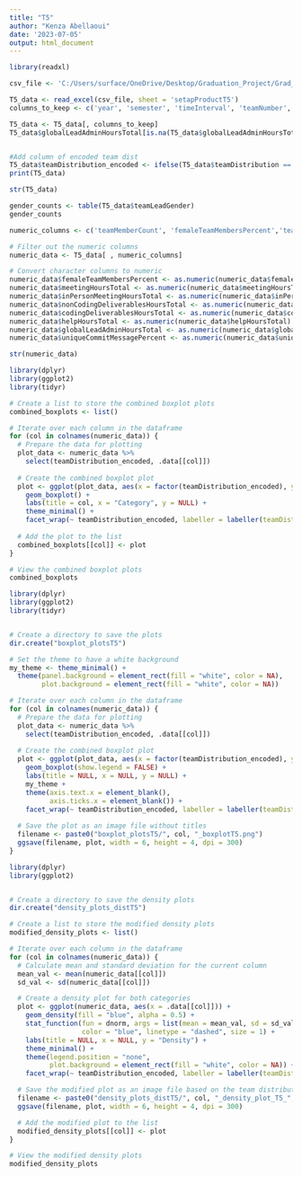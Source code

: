 ---
title: "T5"
author: "Kenza Abellaoui"
date: '2023-07-05'
output: html_document
---

```{r}

library(readxl)

csv_file <- 'C:/Users/surface/OneDrive/Desktop/Graduation_Project/Grad_Proj_Data.xlsx'

T5_data <- read_excel(csv_file, sheet = 'setapProductT5')
columns_to_keep <- c('year', 'semester', 'timeInterval', 'teamNumber', 'semesterId', 'teamMemberCount', 'femaleTeamMembersPercent', 'teamLeadGender', 'teamDistribution', 'teamMemberResponseCount', 'meetingHoursTotal', 'inPersonMeetingHoursTotal', 'nonCodingDeliverablesHoursTotal', 'codingDeliverablesHoursTotal', 'helpHoursTotal', 'globalLeadAdminHoursTotal', 'leadAdminHoursResponseCount', 'globalLeadAdminHoursResponseCount', 'commitCount', 'uniqueCommitMessageCount', 'uniqueCommitMessagePercent', 'commitMessageLengthTotal', 'issueCount', 'onTimeIssueCount', 'lateIssueCount', 'productLetterGrade')

T5_data <- T5_data[, columns_to_keep]
T5_data$globalLeadAdminHoursTotal[is.na(T5_data$globalLeadAdminHoursTotal)] <- 0


#Add column of encoded team dist
T5_data$teamDistribution_encoded <- ifelse(T5_data$teamDistribution == "Local", 0, 1)
print(T5_data)

str(T5_data)

```

```{r}
gender_counts <- table(T5_data$teamLeadGender)
gender_counts
```
```{r}
numeric_columns <- c('teamMemberCount', 'femaleTeamMembersPercent','teamMemberResponseCount', 'meetingHoursTotal', 'inPersonMeetingHoursTotal', 'nonCodingDeliverablesHoursTotal', 'codingDeliverablesHoursTotal', 'helpHoursTotal', 'globalLeadAdminHoursTotal', 'leadAdminHoursResponseCount', 'globalLeadAdminHoursResponseCount', 'commitCount', 'uniqueCommitMessageCount', 'uniqueCommitMessagePercent', 'commitMessageLengthTotal', 'issueCount', 'onTimeIssueCount','teamDistribution_encoded')

# Filter out the numeric columns
numeric_data <- T5_data[ , numeric_columns]
```

```{r}
# Convert character columns to numeric
numeric_data$femaleTeamMembersPercent <- as.numeric(numeric_data$femaleTeamMembersPercent)
numeric_data$meetingHoursTotal <- as.numeric(numeric_data$meetingHoursTotal)
numeric_data$inPersonMeetingHoursTotal <- as.numeric(numeric_data$inPersonMeetingHoursTotal)
numeric_data$nonCodingDeliverablesHoursTotal <- as.numeric(numeric_data$nonCodingDeliverablesHoursTotal)
numeric_data$codingDeliverablesHoursTotal <- as.numeric(numeric_data$codingDeliverablesHoursTotal)
numeric_data$helpHoursTotal <- as.numeric(numeric_data$helpHoursTotal)
numeric_data$globalLeadAdminHoursTotal <- as.numeric(numeric_data$globalLeadAdminHoursTotal)
numeric_data$uniqueCommitMessagePercent <- as.numeric(numeric_data$uniqueCommitMessagePercent)
```


```{r}
str(numeric_data)
```

```{r}
library(dplyr)
library(ggplot2)
library(tidyr)

# Create a list to store the combined boxplot plots
combined_boxplots <- list()

# Iterate over each column in the dataframe
for (col in colnames(numeric_data)) {
  # Prepare the data for plotting
  plot_data <- numeric_data %>%
    select(teamDistribution_encoded, .data[[col]])
  
  # Create the combined boxplot plot
  plot <- ggplot(plot_data, aes(x = factor(teamDistribution_encoded), y = .data[[col]], fill = factor(teamDistribution_encoded))) +
    geom_boxplot() +
    labs(title = col, x = "Category", y = NULL) +
    theme_minimal() +
    facet_wrap(~ teamDistribution_encoded, labeller = labeller(teamDistribution_encoded = c("0" = "Local", "1" = "Global")))
  
  # Add the plot to the list
  combined_boxplots[[col]] <- plot
}

# View the combined boxplot plots
combined_boxplots

```
```{r}
library(dplyr)
library(ggplot2)
library(tidyr)


# Create a directory to save the plots
dir.create("boxplot_plotsT5")

# Set the theme to have a white background
my_theme <- theme_minimal() +
  theme(panel.background = element_rect(fill = "white", color = NA),
        plot.background = element_rect(fill = "white", color = NA))

# Iterate over each column in the dataframe
for (col in colnames(numeric_data)) {
  # Prepare the data for plotting
  plot_data <- numeric_data %>%
    select(teamDistribution_encoded, .data[[col]])
  
  # Create the combined boxplot plot
  plot <- ggplot(plot_data, aes(x = factor(teamDistribution_encoded), y = .data[[col]], fill = factor(teamDistribution_encoded))) +
    geom_boxplot(show.legend = FALSE) +
    labs(title = NULL, x = NULL, y = NULL) +
    my_theme +
    theme(axis.text.x = element_blank(),
          axis.ticks.x = element_blank()) +
    facet_wrap(~ teamDistribution_encoded, labeller = labeller(teamDistribution_encoded = c("0" = "Local", "1" = "Global")))
  
  # Save the plot as an image file without titles
  filename <- paste0("boxplot_plotsT5/", col, "_boxplotT5.png")
  ggsave(filename, plot, width = 6, height = 4, dpi = 300)
}

```

```{r}
library(dplyr)
library(ggplot2)


# Create a directory to save the density plots
dir.create("density_plots_distT5")

# Create a list to store the modified density plots
modified_density_plots <- list()

# Iterate over each column in the dataframe
for (col in colnames(numeric_data)) {
  # Calculate mean and standard deviation for the current column
  mean_val <- mean(numeric_data[[col]])
  sd_val <- sd(numeric_data[[col]])

  # Create a density plot for both categories
  plot <- ggplot(numeric_data, aes(x = .data[[col]])) +
    geom_density(fill = "blue", alpha = 0.5) +
    stat_function(fun = dnorm, args = list(mean = mean_val, sd = sd_val),
                  color = "blue", linetype = "dashed", size = 1) +
    labs(title = NULL, x = NULL, y = "Density") +
    theme_minimal() +
    theme(legend.position = "none",
          plot.background = element_rect(fill = "white", color = NA)) +
    facet_wrap(~ teamDistribution_encoded, labeller = labeller(teamDistribution_encoded = c("0" = "Local", "1" = "Global")))

  # Save the modified plot as an image file based on the team distribution category
  filename <- paste0("density_plots_distT5/", col, "_density_plot_T5_", unique(numeric_data$teamDistribution_encoded), ".png")
  ggsave(filename, plot, width = 6, height = 4, dpi = 300)

  # Add the modified plot to the list
  modified_density_plots[[col]] <- plot
}

# View the modified density plots
modified_density_plots

```
